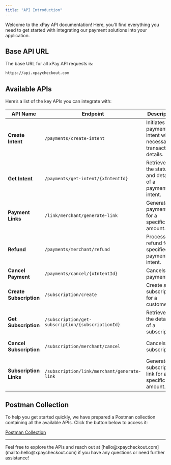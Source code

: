 ```yaml
---
title: "API Introduction"
---
```


Welcome to the xPay API documentation! Here, you'll find everything you need to get started with integrating our payment solutions into your application.

## Base API URL

The base URL for all xPay API requests is: 

```bash
https://api.xpaycheckout.com
```

## Available APIs

Here’s a list of the key APIs you can integrate with:

| API Name                    | Endpoint                              | Description                                             | Documentation                               |
|-----------------------------|---------------------------------------|---------------------------------------------------------|-----------------------------------------------------|
| **Create Intent**           | `/payments/create-intent`             | Initiates a payment intent with necessary transaction details. | [Create Intent API](/endpoint/xPayAPIs/create-intent) |
| **Get Intent**              | `/payments/get-intent/{xIntentId}`    | Retrieves the status and details of a payment intent.   | [Get Intent API](/endpoint/xPayAPIs/get-intent)       |
| **Payment Links**           | `/link/merchant/generate-link`         | Generates a payment link for a specific amount.        | [Payment Links API](/endpoint/xPayAPIs/generate-link) |
| **Refund**                  | `/payments/merchant/refund`            | Processes a refund for a specified payment intent.     | [Refund API](/endpoint/xPayAPIs/refund)|
| **Cancel Payment**     | `/payments/cancel/{xIntentId}`                 | Cancels a payment.                                | [Cancel Payment API](/endpoint/xPayAPIs/cancel-payment) |  
| **Create Subscription**     | `/subscription/create`                  | Create a subscription for a customer.                  | [Create Subscription API](/endpoint/xPayAPIs/create-subscription) |
| **Get Subscription**        | `/subscription/get-subscription/{subscriptionId}`   | Retrieves the details of a subscription.  | [Get Subscription API](/endpoint/xPayAPIs/get-subscription) |
| **Cancel Subscription**     | `/subscription/merchant/cancel`                 | Cancels a subscription.                                | [Cancel Subscription API](/endpoint/xPayAPIs/cancel) |
| **Subscription Links**     | `/subscription/link/merchant/generate-link`                 | Generates a subscription link for a specific amount.                                | [ Generate Subscription Link](/endpoint/xPayAPIs/subscription-link) |

## Postman Collection

To help you get started quickly, we have prepared a Postman collection containing all the available APIs. Click the button below to access it: 

[Postman Collection](https://god.gw.postman.com/run-collection/36210620-0d3ebf1b-c2d2-45ac-9394-53ed93d618b2?action=collection%2Ffork&source=rip_markdown&collection-url=entityId%3D36210620-0d3ebf1b-c2d2-45ac-9394-53ed93d618b2%26entityType%3Dcollection%26workspaceId%3D942329da-95f4-4a2f-b2bf-c8e9446c76da)

---

<Note>
Feel free to explore the APIs and reach out at [hello@xpaycheckout.com](mailto:hello@xpaycheckout.com) if you have any questions or need further assistance!
</Note>